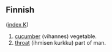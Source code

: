 ==Finnish==
([[Wiktionary:Finnish_index_k|index K]])

# [[cucumber]] (vihannes) vegetable.
# [[throat]] (ihmisen kurkku) part of man.